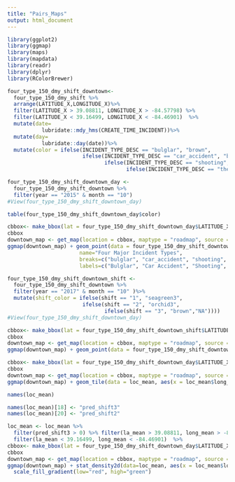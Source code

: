 ```yaml
---
title: "Pairs_Maps"
output: html_document
---
```


```r
library(ggplot2)
library(ggmap)
library(maps)
library(mapdata)
library(readr)
library(dplyr)
library(RColorBrewer)
```

```r
four_type_150_dmy_shift_downtown<-
  four_type_150_dmy_shift %>%
  arrange(LATITUDE_X,LONGITUDE_X)%>%
  filter(LATITUDE_X > 39.08811, LONGITUDE_X > -84.57798) %>%
  filter(LATITUDE_X < 39.16499, LONGITUDE_X < -84.46901)  %>%
  mutate(date=
           lubridate::mdy_hms(CREATE_TIME_INCIDENT))%>%
  mutate(day=
           lubridate::day(date))%>%
  mutate(color = ifelse(INCIDENT_TYPE_DESC == "bulglar", "brown",
                        ifelse(INCIDENT_TYPE_DESC == "car_accident", "blue",
                               ifelse(INCIDENT_TYPE_DESC == "shooting", "orange",
                                      ifelse(INCIDENT_TYPE_DESC == "theft_pro", "cadetblue3", "NA"))))) 
```

```r
four_type_150_dmy_shift_downtown_day <-
  four_type_150_dmy_shift_downtown %>%
  filter(year == "2015" & month == "10")
#View(four_type_150_dmy_shift_downtown_day)
```

```r
table(four_type_150_dmy_shift_downtown_day$color)
```

```r
cbbox<- make_bbox(lat = four_type_150_dmy_shift_downtown_day$LATITUDE_X, lon = four_type_150_dmy_shift_downtown_day$LONGITUDE_X, f = .1)
cbbox
downtown_map <- get_map(location = cbbox, maptype = "roadmap", source = "google", zoom=13)
ggmap(downtown_map) + geom_point(data = four_type_150_dmy_shift_downtown_day, mapping = aes(x = LONGITUDE_X, y = LATITUDE_X), color = four_type_150_dmy_shift_downtown_day$color) + ggtitle("Crime Incidents in Oct 2015")+ scale_fill_manual(values=c("brown", "blue", "organge","cadetblue3"), 
                       name="Four Major Incident Types",
                       breaks=c("bulglar", "car_accident", "shooting", "theft_pro"),
                       labels=c("Bulglar", "Car Accident", "Shooting", "Theft"))
```

```r
four_type_150_dmy_shift_downtown_shift <-
  four_type_150_dmy_shift_downtown %>%
  filter(year == "2017" & month == "10" )%>%
  mutate(shift_color = ifelse(shift == "1", "seagreen3",
                        ifelse(shift == "2", "orchid3", 
                               ifelse(shift == "3", "brown","NA"))))
#View(four_type_150_dmy_shift_downtown_day)
```

```r
cbbox<- make_bbox(lat = four_type_150_dmy_shift_downtown_shift$LATITUDE_X, lon = four_type_150_dmy_shift_downtown_shift$LONGITUDE_X, f = .1)
cbbox
downtown_map <- get_map(location = cbbox, maptype = "roadmap", source = "google", zoom=13)
ggmap(downtown_map) + geom_point(data = four_type_150_dmy_shift_downtown_shift, mapping = aes(x = LONGITUDE_X, y = LATITUDE_X), color = four_type_150_dmy_shift_downtown_shift$shift_color) + ggtitle("Crime Incidents in Oct 2017 by Shift")
```
```r
cbbox<- make_bbox(lat = four_type_150_dmy_shift_downtown_day$LATITUDE_X, lon = four_type_150_dmy_shift_downtown_day$LONGITUDE_X, f = .1)
cbbox
downtown_map <- get_map(location = cbbox, maptype = "roadmap", source = "google", zoom=13)
ggmap(downtown_map) + geom_tile(data = loc_mean, aes(x = loc_mean$long_mean, y = loc_mean$la_mean, alpha = loc_mean$pred_shift3), fill = 'red') + theme(axis.title.y = element_blank(), axis.title.x = element_blank())
```

```r
names(loc_mean)
```



```r
names(loc_mean)[18] <- "pred_shift3"
names(loc_mean)[20] <- "pred_shift2"

```

```r
loc_mean <- loc_mean %>%
  filter(pred_shift3 > 0) %>% filter(la_mean > 39.08811, long_mean > -84.57798) %>%
  filter(la_mean < 39.16499, long_mean < -84.46901)  %>%
cbbox<- make_bbox(lat = four_type_150_dmy_shift_downtown_day$LATITUDE_X, lon = four_type_150_dmy_shift_downtown_day$LONGITUDE_X, f = .1)
cbbox
downtown_map <- get_map(location = cbbox, maptype = "roadmap", source = "google", zoom=13)
ggmap(downtown_map) + stat_density2d(data=loc_mean, aes(x = loc_mean$long_mean, y = loc_mean$la_mean, alpha = loc_mean$pred_shift3), geom="polygon", size=0.01, bins=16) +
  scale_fill_gradient(low="red", high="green")
```
